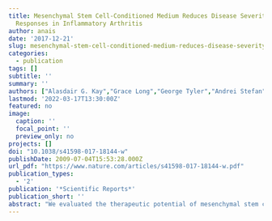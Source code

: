 ```yaml
---
title: Mesenchymal Stem Cell-Conditioned Medium Reduces Disease Severity and Immune
  Responses in Inflammatory Arthritis
author: anais
date: '2017-12-21'
slug: mesenchymal-stem-cell-conditioned-medium-reduces-disease-severity-and-immune-responses-in-inflammatory-arthritis
categories:
  - publication
tags: []
subtitle: ''
summary: ''
authors: ["Alasdair G. Kay","Grace Long","George Tyler","Andrei Stefan","Stephen J. Broadfoot","Anna M. Piccinini","Jim Middleton","Oksana Kehoe"]
lastmod: '2022-03-17T13:30:00Z'
featured: no
image:
  caption: ''
  focal_point: ''
  preview_only: no
projects: []
doi: "10.1038/s41598-017-18144-w"
publishDate: 2009-07-04T15:53:28.000Z
url_pdf: "https://www.nature.com/articles/s41598-017-18144-w.pdf"
publication_types:
  - '2'
publication: '*Scientific Reports*'
publication_short: ''
abstract: "We evaluated the therapeutic potential of mesenchymal stem cell-conditioned medium (CM-MSC) as an alternative to cell therapy in an antigen-induced model of arthritis (AIA). Disease severity and cartilage loss were evaluated by histopathological analysis of arthritic knee joints and immunostaining of aggrecan neoepitopes. Cell proliferation was assessed for activated and naïve CD4+ T cells from healthy mice following culture with CM-MSC or co-culture with MSCs. T cell polarization was analysed in CD4+ T cells isolated from spleens and lymph nodes of arthritic mice treated with CM-MSC or MSCs. CM-MSC treatment significantly reduced knee-joint swelling, histopathological signs of AIA, cartilage loss and suppressed TNFα induction. Proliferation of CD4+ cells from spleens of healthy mice was not affected by CM-MSC but reduced when cells were co-cultured with MSCs. In the presence of CM-MSC or MSCs, increases in IL-10 concentration were observed in culture medium. Finally, CD4+ T cells from arthritic mice treated with CM-MSC showed increases in FOXP3 and IL-4 expression and positively affected the Treg:Th17 balance in the tissue. CM-MSC treatment reduces cartilage damage and suppresses immune responses by reducing aggrecan cleavage, enhancing Treg function and adjusting the Treg:Th17 ratio. CM-MSC may provide an effective cell-free therapy for inflammatory arthritis."
---
```

